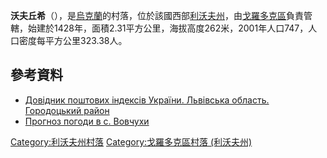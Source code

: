 {{coord|49|46|57|N|23|31|47|E|scale:100000_region:UA|display=title}}

'''沃夫丘希'''（{{lang-uk|Вовчухи}}），是[[烏克蘭|烏克蘭]]的村落，位於該國西部[[利沃夫州|利沃夫州]]，由[[戈羅多克區|戈羅多克區]]負責管轄，始建於1428年，面積2.31平方公里，海拔高度262米，2001年人口747，人口密度每平方公里323.38人。

==參考資料==
*[http://www.uaidx.com/13/301/index Довідник поштових індексів України. Львівська область. Городоцький район] {{Wayback|url=http://www.uaidx.com/13/301/index |date=20161001112734 }}
* [http://weather.in.ua/ua/l'vovskaja/4242 Прогноз погоди в с. Вовчухи] {{Wayback|url=http://weather.in.ua/ua/l%27vovskaja/4242 |date=20150218032202 }}

{{DEFAULTSORT:Вовчухи}}
[[Category:利沃夫州村落|Category:利沃夫州村落]]
[[Category:戈羅多克區村落_(利沃夫州)|Category:戈羅多克區村落 (利沃夫州)]]


{{Lviv-geo-stub}}